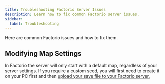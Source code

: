 ```yaml
---
title: Troubleshooting Factorio Server Issues
description: Learn how to fix common Factorio server issues.
sidebar:
  label: Troubleshooting
---
```


Here are common Factorio issues and how to fix them.

## Modifying Map Settings

In Factorio the server will only start with a default map, regardless of your server settings. If you require a custom seed, you will first need to create it on your PC first and then [upload your save file to your Factorio server.](/games/factorio/upload-custom-map/)